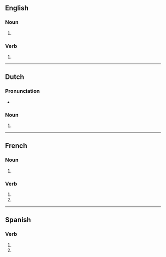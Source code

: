 {{also|guillotinés}}
==English==

===Noun===
{{head|en|noun form}}

# {{plural of|en|guillotine}}

===Verb===
{{head|en|verb form}}

# {{en-third-person singular of|guillotine}}

----

==Dutch==

===Pronunciation===
* {{audio|nl|Nl-guillotines.ogg|Audio}}

===Noun===
{{head|nl|noun form}}

# {{nl-noun form of|pl|guillotine}}

----

==French==

===Noun===
{{head|fr|noun form|g=f}}

# {{plural of|fr|guillotine}}

===Verb===
{{head|fr|verb form}}

# {{inflection of|fr|guillotiner||2|s|pres|indc}}
# {{inflection of|fr|guillotiner||2|s|pres|subj}}

----

==Spanish==

===Verb===
{{head|es|verb form}}

# {{es-verb form of|ending=ar|mood=imperative|sense=negative|pers=2|formal=no|number=singular|guillotinar}}
# {{es-verb form of|ending=ar|mood=subjunctive|tense=present|pers=2|formal=no|number=singular|guillotinar}}